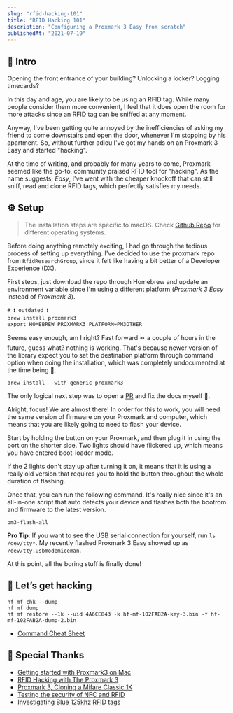 ```yaml
---
slug: "rfid-hacking-101"
title: "RFID Hacking 101"
description: "Configuring a Proxmark 3 Easy from scratch"
publishedAt: "2021-07-19"
---
```


## 📖 Intro

Opening the front entrance of your building? Unlocking a locker? Logging timecards?

In this day and age, you are likely to be using an RFID tag. While many people consider them more convenient, I feel that it does open the room for more attacks since an RFID tag can be sniffed at any moment.

Anyway, I've been getting quite annoyed by the inefficiencies of asking my friend to come downstairs and open the door, whenever I'm stopping by his apartment. So, without further adieu I've got my hands on an Proxmark 3 Easy and started "hacking".

At the time of writing, and probably for many years to come, Proxmark seemed like the go-to, community praised RFID tool for "hacking". As the name suggests, _Easy_, I've went with the cheaper knockoff that can still sniff, read and clone RFID tags, which perfectly satisfies my needs.

## ⚙️ Setup

> The installation steps are specific to macOS. Check [Github Repo](https://github.com/RfidResearchGroup/proxmark3#proxmark3-installation-and-overview) for different operating systems.

Before doing anything remotely exciting, I had go through the tedious process of setting up everything. I've decided to use the proxmark repo from `RfidResearchGroup`, since it felt like having a bit better of a Developer Experience (DX).

First steps, just download the repo through Homebrew and update an environment variable since I'm using a different platform (_Proxmark 3 Easy_ instead of _Proxmark 3_).

```shell
# ❗️ outdated ❗️
brew install proxmark3
export HOMEBREW_PROXMARK3_PLATFORM=PM3OTHER
```

Seems easy enough, am I right? Fast forward ⏩ a couple of hours in the future, guess what? nothing is working. That's because newer version of the library expect you to set the destination platform through command option when doing the installation, which was completely undocumented at the time being 😤.

```shell
brew install --with-generic proxmark3
```

The only logical next step was to open a [PR](https://github.com/RfidResearchGroup/proxmark3/pull/1327#event-4920426283) and fix the docs myself 💫.

Alright, focus! We are almost there! In order for this to work, you will need the same version of firmware on your Proxmark and computer, which means that you are likely going to need to flash your device.

Start by holding the button on your Proxmark, and then plug it in using the port on the shorter side. Two lights should have flickered up, which means you have entered boot-loader mode.

If the 2 lights don't stay up after turning it on, it means that it is using a really old version that requires you to hold the button throughout the whole duration of flashing.

Once that, you can run the following command. It's really nice since it's an all-in-one script that auto detects your device and flashes both the bootrom and firmware to the latest version.

```shell
pm3-flash-all
```

**Pro Tip**: If you want to see the USB serial connection for yourself, run `ls /dev/tty*`. My recently flashed Proxmark 3 Easy showed up as `/dev/tty.usbmodemiceman`.

At this point, all the boring stuff is finally done!

## 👾 Let’s get hacking

```shell
hf mf chk --dump
hf mf dump
hf mf restore --1k --uid 4A6CE843 -k hf-mf-102FAB2A-key-3.bin -f hf-mf-102FAB2A-dump-2.bin
```

- [Command Cheat Sheet](https://github.com/RfidResearchGroup/proxmark3/blob/master/doc/cheatsheet.md)

## 👏 Special Thanks

- [Getting started with Proxmark3 on Mac](https://forum.dangerousthings.com/t/getting-started-with-proxmark3-on-mac/10156)
- [RFID Hacking with The Proxmark 3](https://blog.kchung.co/rfid-hacking-with-the-proxmark-3/)
- [Proxmark 3, Cloning a Mifare Classic 1K](https://www.gavinjl.me/proxmark-3-cloning-a-mifare-classic-1k/)
- [Testing the security of NFC and RFID](https://blog.securityinnovation.com/testing-the-security-of-nfc-and-rfid)
- [Investigating Blue 125khz RFID tags](https://www.drassal.net/wp/index.php/2021/02/19/investigating-blue-125khz-rfid-tags-from-china-bought-off-amazon-with-a-proxmark3/)

